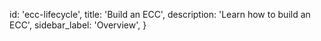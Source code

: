 
  id: 'ecc-lifecycle',
  title: 'Build an ECC',
  description: 'Learn how to build an ECC',
  sidebar_label: 'Overview',
}


